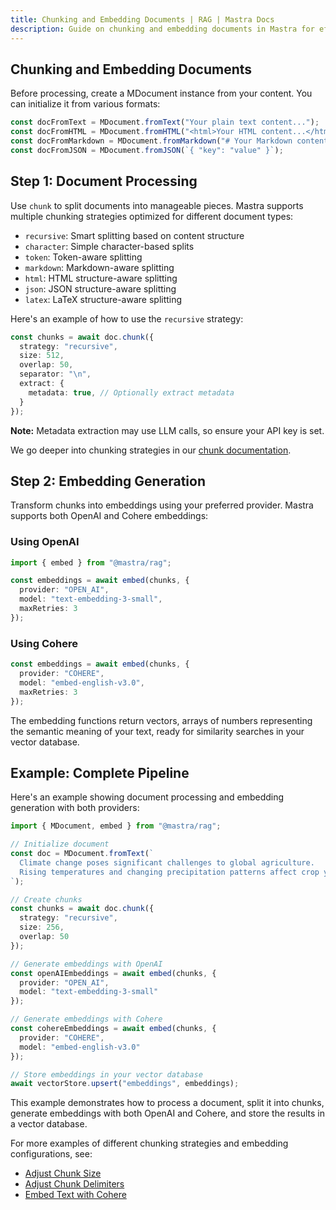 ```yaml
---
title: Chunking and Embedding Documents | RAG | Mastra Docs
description: Guide on chunking and embedding documents in Mastra for efficient processing and retrieval.
---
```


## Chunking and Embedding Documents

Before processing, create a MDocument instance from your content. You can initialize it from various formats:

```ts showLineNumbers copy
const docFromText = MDocument.fromText("Your plain text content...");
const docFromHTML = MDocument.fromHTML("<html>Your HTML content...</html>");
const docFromMarkdown = MDocument.fromMarkdown("# Your Markdown content...");
const docFromJSON = MDocument.fromJSON(`{ "key": "value" }`);
```

## Step 1: Document Processing

Use `chunk` to split documents into manageable pieces. Mastra supports multiple chunking strategies optimized for different document types: 

- `recursive`: Smart splitting based on content structure
- `character`: Simple character-based splits
- `token`: Token-aware splitting
- `markdown`: Markdown-aware splitting
- `html`: HTML structure-aware splitting
- `json`: JSON structure-aware splitting
- `latex`: LaTeX structure-aware splitting

Here's an example of how to use the `recursive` strategy: 

```ts showLineNumbers copy 
const chunks = await doc.chunk({
  strategy: "recursive",
  size: 512,
  overlap: 50,
  separator: "\n",
  extract: {
    metadata: true, // Optionally extract metadata
  }
});
```
 
**Note:** Metadata extraction may use LLM calls, so ensure your API key is set.

We go deeper into chunking strategies in our [chunk documentation](/docs/reference/rag/chunk.mdx). 

## Step 2: Embedding Generation 

Transform chunks into embeddings using your preferred provider. Mastra supports both OpenAI and Cohere embeddings:

### Using OpenAI

```ts showLineNumbers copy
import { embed } from "@mastra/rag";

const embeddings = await embed(chunks, {
  provider: "OPEN_AI",
  model: "text-embedding-3-small",
  maxRetries: 3
});
```

### Using Cohere

```ts showLineNumbers copy
const embeddings = await embed(chunks, {
  provider: "COHERE",
  model: "embed-english-v3.0",
  maxRetries: 3
});
```

The embedding functions return vectors, arrays of numbers representing the semantic meaning of your text, ready for similarity searches in your vector database.

## Example: Complete Pipeline 

Here's an example showing document processing and embedding generation with both providers:

```ts showLineNumbers copy
import { MDocument, embed } from "@mastra/rag";

// Initialize document
const doc = MDocument.fromText(`
  Climate change poses significant challenges to global agriculture.
  Rising temperatures and changing precipitation patterns affect crop yields.
`);

// Create chunks
const chunks = await doc.chunk({
  strategy: "recursive",
  size: 256,
  overlap: 50
});

// Generate embeddings with OpenAI
const openAIEmbeddings = await embed(chunks, {
  provider: "OPEN_AI",
  model: "text-embedding-3-small"
});

// Generate embeddings with Cohere
const cohereEmbeddings = await embed(chunks, {
  provider: "COHERE",
  model: "embed-english-v3.0"
});

// Store embeddings in your vector database
await vectorStore.upsert("embeddings", embeddings);
```

This example demonstrates how to process a document, split it into chunks, generate embeddings with both OpenAI and Cohere, and store the results in a vector database.

For more examples of different chunking strategies and embedding configurations, see:

- [Adjust Chunk Size](/docs/reference/rag/chunk.mdx#adjust-chunk-size)
- [Adjust Chunk Delimiters](/docs/reference/rag/chunk.mdx#adjust-chunk-delimiters)
- [Embed Text with Cohere](/docs/reference/rag/embeddings.mdx#using-cohere)
